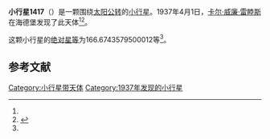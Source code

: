 {{Infobox planet
| bgcolour = #FFFFC0
| name = 1417 Walinskia
| symbol = 
| image = 
| caption = 
| discovery = yes
| discovery_ref = 
| discoverer = [[卡尔·威廉·雷睦斯|卡尔·威廉·雷睦斯]]
| discovery_site = [[海德堡|海德堡]] 
| discovered = 1937年4月1日
| designations = yes
| mp_name = 
| named_after = 
| alt_names = 1937 GH/ 1931 DK
| mp_category = [[主带小行星|主带小行星]]
| orbit_ref = <ref name="a">[http://ssd.jpl.nasa.gov/sbdb.cgi?sstr=1417 1417 Walinskia] {{Wayback|url=http://ssd.jpl.nasa.gov/sbdb.cgi?sstr=1417 |date=20201118133545 }}，小行星數據庫瀏覽器（JPL Small-Body Database Browser）－[[美国国家航空航天局|美国国家航空航天局]]喷气推进实验室</ref>
| epoch = 2456400.5 (2013年4月18日更新)
| aphelion = {{convert|3.198639076710395|AU|km|3|abbr=on|lk=out}}
| perihelion = {{convert|2.744962257302615|AU|km|3|abbr=on}}
| semimajor = {{convert|2.971800667006505|AU|km|3|abbr=on}}
| eccentricity = 0.076330291
| period = 1871.233314 [[日|日]]<br />5.12[[儒略年|儒略年]]
| avg_speed = 
| inclination = 8.27261288498268
| asc_node = 96.03429065464134
| mean_anomaly = 
| arg_peri = 166.6743579500012
| satellites = 
| physical_characteristics = yes
| dimensions = 
| mass = 
| density = 
| surface_grav = 
| escape_velocity = 
| sidereal_day = 
| axial_tilt = 
| pole_ecliptic_lat = 
| pole_ecliptic_lon = 
| albedo = 
| temperatures= 
| temp_name1 = 
| mean_temp_1 = 
| max_temp_1 = 
| temp_name2 = 
| max_temp_2 = 
| spectral_type = 
| abs_magnitude = 166.6743579500012
}}

'''小行星1417'''（{{lang-en|1417 Walinskia}}）是一颗围绕[[太阳|太阳]][[公转|公转]]的[[小行星|小行星]]。1937年4月1日，[[卡尔·威廉·雷睦斯|卡尔·威廉·雷睦斯]]在海德堡发现了此天体<ref name="a" /><ref>{{cite news|title=小行星列表|url=http://cfa-www.harvard.edu/iau/lists/NumberedMPs.txt|accessdate=2013-07-08|newspaper=哈佛大学|archive-date=2008-05-17|archive-url=https://web.archive.org/web/20080517010638/http://cfa-www.harvard.edu/iau/lists/NumberedMPs.txt|dead-url=no}}</ref>。

这颗小行星的[[绝对星等|绝对星等]]为166.6743579500012等<ref name="a" />。

==参考文献==
{{reflist}}
{{Minor Planet Number|[[小行星1416|小行星1416]]|[[小行星1418|小行星1418]]}}

{{小天体}}

[[Category:小行星带天体|Category:小行星带天体]]
[[Category:1937年发现的小行星|Category:1937年发现的小行星]]

{{asteroid-stub}}